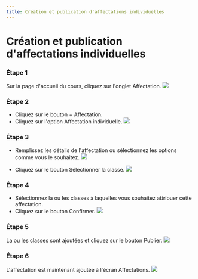 ```yaml
--- 
title: Création et publication d'affectations individuelles
--- 
```



# Création et publication d'affectations individuelles

 ### Étape 1 
 Sur la page d'accueil du cours, cliquez sur l'onglet Affectation. 
 ![]( /Img/ulearning/teacher/assignments01.png) 
 
 ### Étape 2 
 
 - Cliquez sur le bouton + Affectation. 
 - Cliquez sur l'option Affectation individuelle. 
 ![]( /Img/ulearning/teacher/assignments02.png) 
 
 ### Étape 3 
 
 - Remplissez les détails de l'affectation ou sélectionnez les options comme vous le souhaitez. 
 ![]( /Img/ulearning/teacher/assignments03.png) 
 
 - Cliquez sur le bouton Sélectionner la classe. 
 ![]( /Img/ulearning/teacher/assignments04.png) 
 
 ### Étape 4 
 
 - Sélectionnez la ou les classes à laquelles vous souhaitez attribuer cette affectation. 
 - Cliquez sur le bouton Confirmer. 
 ![]( /Img/ulearning/teacher/assignments05.png) 
 
 ### Étape 5 
 La ou les classes sont ajoutées et cliquez sur le bouton Publier. 
 ![]( /Img/ulearning/teacher/assignments06.png) 
 
 ### Étape 6 
 L'affectation est maintenant ajoutée à l'écran Affectations. 
 ![]( /Img/ulearning/teacher/assignments07.png)
